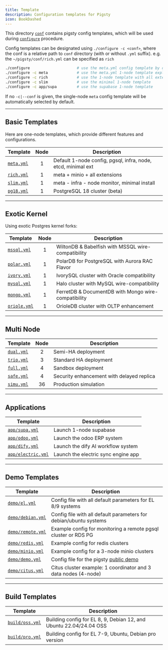 ```yaml
---
title: Template
description: Configuration templates for Pigsty
icon: BookDashed
---
```



This directory [`conf`](https://github.com/pgsty/pigsty/blob/main/conf) contains pigsty config templates, which will be used during [`configure`](/docs/config/configure) procedure.

Config templates can be designated using `./configure -c <conf>`, where the conf is a relative path to `conf` directory (with or without `.yml` suffix).
e.g. the `~/pigsty/conf/rich.yml` can be specified as `rich`

```bash
./configure                     # use the meta.yml config template by default
./configure -c meta             # use the meta.yml 1-node template explicitly
./configure -c rich             # use the 1-node template with all extensions & minio
./configure -c slim             # use the minimal 1-node template
./configure -c app/supa         # use the supabase 1-node template
```

If no `-c|--conf` is given, the single-node `meta` config template will be automatically selected by default.




----------

## Basic Templates

Here are one-node templates, which provide different features and configurations.

| Template                                                              | Node | Description                                                  |
|:----------------------------------------------------------------------|:----:|--------------------------------------------------------------|
| [`meta.yml`](https://github.com/pgsty/pigsty/blob/main/conf/meta.yml) |  1   | Default 1-node config, pgsql, infra, node, etcd, minimal ext |
| [`rich.yml`](https://github.com/pgsty/pigsty/blob/main/conf/rich.yml) |  1   | meta + minio + all  extensions                               |
| [`slim.yml`](https://github.com/pgsty/pigsty/blob/main/conf/slim.yml) |  1   | meta - infra - node monitor, minimal install                 |
| [`pg18.yml`](https://github.com/pgsty/pigsty/blob/main/conf/pg18.yml) |  1   | PostgreSQL 18 cluster (beta)                                 |


--------

## Exotic Kernel

Using exotic Postgres kernel forks:

| Template                                                                  | Node | Description                                          |
|---------------------------------------------------------------------------|:----:|------------------------------------------------------|
| [`mssql.yml`](https://github.com/pgsty/pigsty/blob/main/conf/mssql.yml)   |  1   | WiltonDB & Babelfish with MSSQL wire-compatibility   |
| [`polar.yml`](https://github.com/pgsty/pigsty/blob/main/conf/polar.yml)   |  1   | PolarDB for PostgreSQL with Aurora RAC Flavor        |
| [`ivory.yml`](https://github.com/pgsty/pigsty/blob/main/conf/ivory.yml)   |  1   | IvorySQL cluster with Oracle compatibility           |
| [`mysql.yml`](https://github.com/pgsty/pigsty/blob/main/conf/mysql.yml)   |  1   | Halo cluster with MySQL wire-compatibility           |
| [`mongo.yml`](https://github.com/pgsty/pigsty/blob/main/conf/mongo.yml)   |  1   | FerretDB & DocumentDB with Mongo wire-compatibility  |
| [`oriole.yml`](https://github.com/pgsty/pigsty/blob/main/conf/oriole.yml) |  1   | OrioleDB cluster with OLTP enhancement               |


--------

## Multi Node

| Template                                                              | Node | Description                               |
|-----------------------------------------------------------------------|:----:|-------------------------------------------|
| [`dual.yml`](https://github.com/pgsty/pigsty/blob/main/conf/dual.yml) |  2   | Semi-HA deployment                        |
| [`trio.yml`](https://github.com/pgsty/pigsty/blob/main/conf/trio.yml) |  3   | Standard HA deployment                    |
| [`full.yml`](https://github.com/pgsty/pigsty/blob/main/conf/full.yml) |  4   | Sandbox deployment                        |
| [`safe.yml`](https://github.com/pgsty/pigsty/blob/main/conf/safe.yml) |  4   | Security enhancement with delayed replica |
| [`simu.yml`](https://github.com/pgsty/pigsty/blob/main/conf/simu.yml) |  36  | Production simulation                     |


--------

## Applications

| Template                                                                              | Description                         |
|---------------------------------------------------------------------------------------|-------------------------------------|
| [`app/supa.yml`](https://github.com/pgsty/pigsty/blob/main/conf/app/supa.yml)         | Launch 1-node supabase              |
| [`app/odoo.yml`](https://github.com/pgsty/pigsty/blob/main/conf/app/odoo.yml)         | Launch the odoo ERP system          |
| [`app/dify.yml`](https://github.com/pgsty/pigsty/blob/main/conf/app/dify.yml)         | Launch the dify AI workflow system  |
| [`app/electric.yml`](https://github.com/pgsty/pigsty/blob/main/conf/app/electric.yml) | Launch the electric sync engine app |

--------

## Demo Templates

| Template                                                                            | Description                                                       |
|-------------------------------------------------------------------------------------|-------------------------------------------------------------------|
| [`demo/el.yml`](https://github.com/pgsty/pigsty/blob/main/conf/demo/el.yml)         | Config file with all default parameters for EL 8/9 systems        |
| [`demo/debian.yml`](https://github.com/pgsty/pigsty/blob/main/conf/demo/debian.yml) | Config file with all default parameters for debian/ubuntu systems |
| [`demo/remote.yml`](https://github.com/pgsty/pigsty/blob/main/conf/demo/remote.yml) | Example config for monitoring a remote pgsql cluster or RDS PG    |
| [`demo/redis.yml`](https://github.com/pgsty/pigsty/blob/main/conf/demo/redis.yml)   | Example config for redis clusters                                 |
| [`demo/minio.yml`](https://github.com/pgsty/pigsty/blob/main/conf/demo/minio.yml)   | Example config for a 3-node minio clusters                        |
| [`demo/demo.yml`](https://github.com/pgsty/pigsty/blob/main/conf/demo/demo.yml)     | Config file for the pigsty [public demo](https://demo.pigsty.cc)  |
| [`demo/citus.yml`](https://github.com/pgsty/pigsty/blob/main/conf/demo/citus.yml)   | Citus cluster example: 1 coordinator and 3 data nodes (4-node)    |


--------

## Build Templates

| Template                                                                        | Description                                                        |
|---------------------------------------------------------------------------------|--------------------------------------------------------------------|
| [`build/oss.yml`](https://github.com/pgsty/pigsty/blob/main/conf/build/oss.yml) | Building config for EL 8, 9, Debian 12, and Ubuntu 22.04/24.04 OSS |
| [`build/pro.yml`](https://github.com/pgsty/pigsty/blob/main/conf/build/pro.yml) | Building config for EL 7-9, Ubuntu, Debian pro version             |


